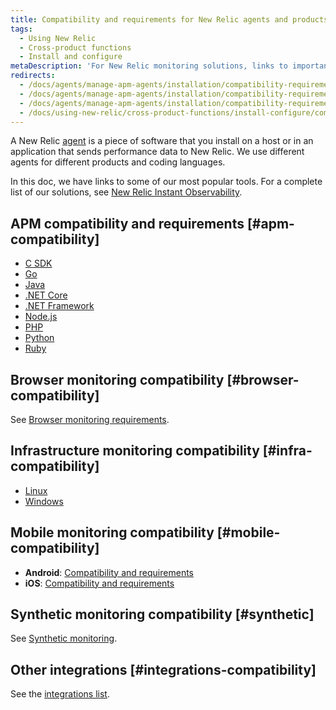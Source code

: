 ```yaml
---
title: Compatibility and requirements for New Relic agents and products
tags:
  - Using New Relic
  - Cross-product functions
  - Install and configure
metaDescription: 'For New Relic monitoring solutions, links to important compatibility and requirements documentation.'
redirects:
  - /docs/agents/manage-apm-agents/installation/compatibility-requirements
  - /docs/agents/manage-apm-agents/installation/compatibility-requirements-new-relic-agents
  - /docs/agents/manage-apm-agents/installation/compatibility-requirements-new-relic-agents-products
  - /docs/using-new-relic/cross-product-functions/install-configure/compatibility-requirements-new-relic-agents-products
---
```


A New Relic [agent](/docs/using-new-relic/welcome-new-relic/get-started/glossary#agent) is a piece of software that you install on a host or in an application that sends performance data to New Relic. We use different agents for different products and coding languages.

In this doc, we have links to some of our most popular tools. For a complete list of our solutions, see [New Relic Instant Observability](https://newrelic.com/instant-observability/).

## APM compatibility and requirements [#apm-compatibility]

* [C SDK](/docs/agents/c-sdk/get-started/c-sdk-compatibility-requirements)
* [Go](/docs/agents/go-agent/get-started/go-agent-compatibility-requirements)
* [Java](/docs/compatibility-requirements-java-agent)
* [.NET Core](/docs/agents/net-agent/installation/compatibility-requirements-net-core-agent)
* [.NET Framework](/docs/agents/net-agent/getting-started/compatibility-requirements-net-agent)
* [Node.js](/docs/agents/nodejs-agent/getting-started/compatibility-requirements-nodejs-agent)
* [PHP](/docs/agents/php-agent/getting-started/php-agent-compatibility-requirements)
* [Python](/docs/agents/python-agent/getting-started/compatibility-requirements-python-agent)
* [Ruby](/docs/agents/ruby-agent/getting-started/new-relic-ruby#compat)

## Browser monitoring compatibility [#browser-compatibility]

See [Browser monitoring requirements](/docs/browser/new-relic-browser/getting-started/compatibility-requirements-browser-monitoring).

## Infrastructure monitoring compatibility [#infra-compatibility]

* [Linux](/docs/infrastructure/new-relic-infrastructure/getting-started/compatibility-requirements-new-relic-infrastructure)
* [Windows](/docs/infrastructure/new-relic-infrastructure/getting-started/compatibility-requirements-new-relic-infrastructure)

## Mobile monitoring compatibility [#mobile-compatibility]

* **Android**: [Compatibility and requirements](/docs/mobile-monitoring/new-relic-mobile-android/get-started/new-relic-android-compatibility-requirements)
* **iOS**: [Compatibility and requirements](/docs/mobile-monitoring/new-relic-mobile-ios/get-started/new-relic-ios-compatibility-requirements)

## Synthetic monitoring compatibility [#synthetic]

See [Synthetic monitoring](/docs/synthetics/new-relic-synthetics/getting-started/introduction-new-relic-synthetics#compatibility).

## Other integrations [#integrations-compatibility]

See the [integrations list](https://developer.newrelic.com/instant-observability).
